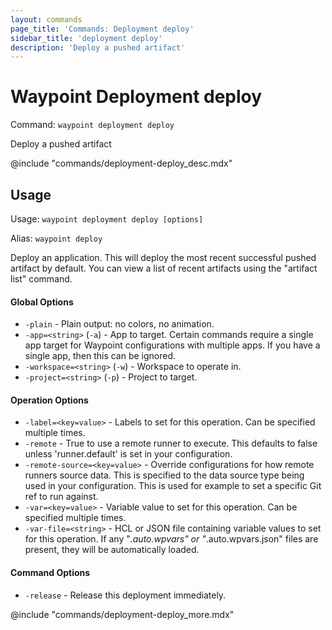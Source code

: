 ```yaml
---
layout: commands
page_title: 'Commands: Deployment deploy'
sidebar_title: 'deployment deploy'
description: 'Deploy a pushed artifact'
---
```


# Waypoint Deployment deploy

Command: `waypoint deployment deploy`

Deploy a pushed artifact

@include "commands/deployment-deploy_desc.mdx"

## Usage

Usage: `waypoint deployment deploy [options]`

Alias: `waypoint deploy`

Deploy an application. This will deploy the most recent successful
pushed artifact by default. You can view a list of recent artifacts
using the "artifact list" command.

#### Global Options

- `-plain` - Plain output: no colors, no animation.
- `-app=<string>` (`-a`) - App to target. Certain commands require a single app target for Waypoint configurations with multiple apps. If you have a single app, then this can be ignored.
- `-workspace=<string>` (`-w`) - Workspace to operate in.
- `-project=<string>` (`-p`) - Project to target.

#### Operation Options

- `-label=<key=value>` - Labels to set for this operation. Can be specified multiple times.
- `-remote` - True to use a remote runner to execute. This defaults to false
  unless 'runner.default' is set in your configuration.
- `-remote-source=<key=value>` - Override configurations for how remote runners source data. This is specified to the data source type being used in your configuration. This is used for example to set a specific Git ref to run against.
- `-var=<key=value>` - Variable value to set for this operation. Can be specified multiple times.
- `-var-file=<string>` - HCL or JSON file containing variable values to set for this operation. If any "_.auto.wpvars" or "_.auto.wpvars.json" files are present, they will be automatically loaded.

#### Command Options

- `-release` - Release this deployment immediately.

@include "commands/deployment-deploy_more.mdx"
